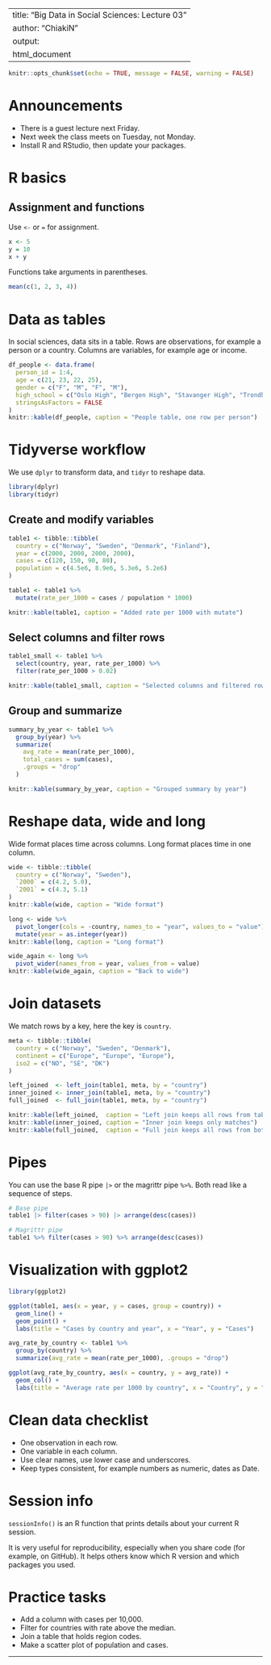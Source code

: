 
---
title: "Big Data in Social Sciences: Lecture 03"
author: "ChiakiN"
output:
  html_document
---

```r
knitr::opts_chunk$set(echo = TRUE, message = FALSE, warning = FALSE)
```

# Announcements

* There is a guest lecture next Friday.
* Next week the class meets on Tuesday, not Monday.
* Install R and RStudio, then update your packages.

# R basics

## Assignment and functions

Use `<-` or `=` for assignment.

```r
x <- 5
y = 10
x + y
```

Functions take arguments in parentheses.

```r
mean(c(1, 2, 3, 4))
```

# Data as tables

In social sciences, data sits in a table.
Rows are observations, for example a person or a country.
Columns are variables, for example age or income.

```r
df_people <- data.frame(
  person_id = 1:4,
  age = c(21, 23, 22, 25),
  gender = c("F", "M", "F", "M"),
  high_school = c("Oslo High", "Bergen High", "Stavanger High", "Trondheim High"),
  stringsAsFactors = FALSE
)
knitr::kable(df_people, caption = "People table, one row per person")
```

# Tidyverse workflow

We use `dplyr` to transform data, and `tidyr` to reshape data.

```r
library(dplyr)
library(tidyr)
```

## Create and modify variables

```r
table1 <- tibble::tibble(
  country = c("Norway", "Sweden", "Denmark", "Finland"),
  year = c(2000, 2000, 2000, 2000),
  cases = c(120, 150, 90, 80),
  population = c(4.5e6, 8.9e6, 5.3e6, 5.2e6)
)

table1 <- table1 %>%
  mutate(rate_per_1000 = cases / population * 1000)

knitr::kable(table1, caption = "Added rate per 1000 with mutate")
```

## Select columns and filter rows

```r
table1_small <- table1 %>%
  select(country, year, rate_per_1000) %>%
  filter(rate_per_1000 > 0.02)

knitr::kable(table1_small, caption = "Selected columns and filtered rows")
```

## Group and summarize

```r
summary_by_year <- table1 %>%
  group_by(year) %>%
  summarize(
    avg_rate = mean(rate_per_1000),
    total_cases = sum(cases),
    .groups = "drop"
  )

knitr::kable(summary_by_year, caption = "Grouped summary by year")
```

# Reshape data, wide and long

Wide format places time across columns.
Long format places time in one column.

```r
wide <- tibble::tibble(
  country = c("Norway", "Sweden"),
  `2000` = c(4.2, 5.0),
  `2001` = c(4.3, 5.1)
)
knitr::kable(wide, caption = "Wide format")
```

```r
long <- wide %>%
  pivot_longer(cols = -country, names_to = "year", values_to = "value") %>%
  mutate(year = as.integer(year))
knitr::kable(long, caption = "Long format")
```

```r
wide_again <- long %>%
  pivot_wider(names_from = year, values_from = value)
knitr::kable(wide_again, caption = "Back to wide")
```

# Join datasets

We match rows by a key, here the key is `country`.

```r
meta <- tibble::tibble(
  country = c("Norway", "Sweden", "Denmark"),
  continent = c("Europe", "Europe", "Europe"),
  iso2 = c("NO", "SE", "DK")
)

left_joined  <- left_join(table1, meta, by = "country")
inner_joined <- inner_join(table1, meta, by = "country")
full_joined  <- full_join(table1, meta, by = "country")

knitr::kable(left_joined,  caption = "Left join keeps all rows from table1")
knitr::kable(inner_joined, caption = "Inner join keeps only matches")
knitr::kable(full_joined,  caption = "Full join keeps all rows from both")
```

# Pipes

You can use the base R pipe `|>` or the magrittr pipe `%>%`.
Both read like a sequence of steps.

```r
# Base pipe
table1 |> filter(cases > 90) |> arrange(desc(cases))
```

```r
# Magrittr pipe
table1 %>% filter(cases > 90) %>% arrange(desc(cases))
```

# Visualization with ggplot2

```r
library(ggplot2)

ggplot(table1, aes(x = year, y = cases, group = country)) +
  geom_line() +
  geom_point() +
  labs(title = "Cases by country and year", x = "Year", y = "Cases")
```

```r
avg_rate_by_country <- table1 %>%
  group_by(country) %>%
  summarize(avg_rate = mean(rate_per_1000), .groups = "drop")

ggplot(avg_rate_by_country, aes(x = country, y = avg_rate)) +
  geom_col() +
  labs(title = "Average rate per 1000 by country", x = "Country", y = "Average rate per 1000")
```

# Clean data checklist

* One observation in each row.
* One variable in each column.
* Use clear names, use lower case and underscores.
* Keep types consistent, for example numbers as numeric, dates as Date.

# Session info

`sessionInfo()` is an R function that prints details about your current R session.

It is very useful for reproducibility, especially when you share code (for example, on GitHub). It helps others know which R version and which packages you used.

# Practice tasks

* Add a column with cases per 10,000.
* Filter for countries with rate above the median.
* Join a table that holds region codes.
* Make a scatter plot of population and cases.

---